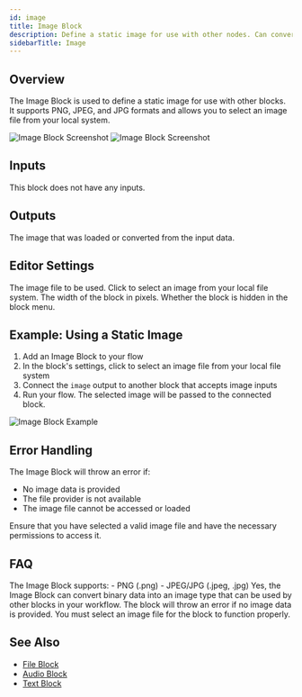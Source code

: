 ```yaml
---
id: image
title: Image Block
description: Define a static image for use with other nodes. Can convert a binary type into an image type.
sidebarTitle: Image
---
```


## Overview

The Image Block is used to define a static image for use with other blocks. It supports PNG, JPEG, and JPG formats and allows you to select an image file from your local system.

<Frame className="block dark:hidden">
  <img src="/block-reference/assets/image_block_light.png" alt="Image Block Screenshot" />
</Frame>
<Frame className="hidden dark:block">
  <img src="/block-reference/assets/image_block_dark.png" alt="Image Block Screenshot" />
</Frame>

## Inputs

This block does not have any inputs.

## Outputs

<ResponseField name="image" type="image">
  The image that was loaded or converted from the input data.
</ResponseField>

## Editor Settings

<ParamField path="Image" type="file" accept="image/png,image/jpeg,image/jpg">
  The image file to be used. Click to select an image from your local file system.
</ParamField>

<ParamField path="Width" type="number" default={250}>
  The width of the block in pixels.
</ParamField>

<ParamField path="Hidden" type="boolean" default={true}>
  Whether the block is hidden in the block menu.
</ParamField>

## Example: Using a Static Image

1. Add an Image Block to your flow
2. In the block's settings, click to select an image file from your local file system
3. Connect the `image` output to another block that accepts image inputs
4. Run your flow. The selected image will be passed to the connected block.

<Frame>
  <img src="/images/image-block-example.png" alt="Image Block Example" />
</Frame>

## Error Handling

The Image Block will throw an error if:

- No image data is provided
- The file provider is not available
- The image file cannot be accessed or loaded

<Warning>
  Ensure that you have selected a valid image file and have the necessary permissions to access it.
</Warning>

## FAQ

<AccordionGroup>
  <Accordion title="What image formats are supported?">
    The Image Block supports:
    - PNG (.png)
    - JPEG/JPG (.jpeg, .jpg)
  </Accordion>

  <Accordion title="Can I use the Image Block to convert binary data to an image?">
    Yes, the Image Block can convert binary data into an image type that can be used by other blocks in your workflow.
  </Accordion>

  <Accordion title="What happens if no image is selected?">
    The block will throw an error if no image data is provided. You must select an image file for the block to function properly.
  </Accordion>
</AccordionGroup>

## See Also

- [File Block](/block-reference/data/file)
- [Audio Block](/block-reference/data/audio)
- [Text Block](/block-reference/data/text)
